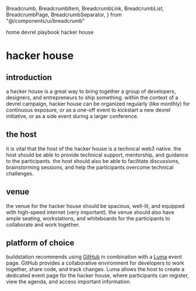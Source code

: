   Breadcrumb,
  BreadcrumbItem,
  BreadcrumbLink,
  BreadcrumbList,
  BreadcrumbPage,
  BreadcrumbSeparator,
} from "@/components/ui/breadcrumb"

<Breadcrumb className="mb-8">
  <BreadcrumbList>
    <BreadcrumbItem>
      <BreadcrumbLink href="/">home</BreadcrumbLink>
    </BreadcrumbItem>
    <BreadcrumbSeparator />
    <BreadcrumbItem>
      <BreadcrumbLink href="/devrel-playbook">devrel playbook</BreadcrumbLink>
    </BreadcrumbItem>
    <BreadcrumbSeparator />
    <BreadcrumbItem>
      <BreadcrumbPage>hacker house</BreadcrumbPage>
    </BreadcrumbItem>
  </BreadcrumbList>
</Breadcrumb>

# hacker house

## introduction
a hacker house is a great way to bring together a group of developers, designers, and entrepreneurs to ship something. within the context of a devrel campaign, hacker house can be organized regularly (like monthly) for continuous exposure, or as a one-off event to kickstart a new devrel initiative, or as a side event during a larger conference.

## the host
it is vital that the host of the hacker house is a technical web3 native. the host should be able to provide technical support, mentorship, and guidance to the participants. the host should also be able to facilitate discussions, brainstorming sessions, and help the participants overcome technical challenges.

## venue
the venue for the hacker house should be spacious, well-lit, and equipped with high-speed internet (very important). the venue should also have ample seating, workstations, and whiteboards for the participants to collaborate and work together.

## platform of choice
buildstation recommends using [GitHub](https://github.com) in combination with a [Luma](https://lu.ma) event page. GitHub provides a collaborative environment for developers to work together, share code, and track changes. Luma allows the host to create a dedicated event page for the hacker house, where participants can register, view the agenda, and access important information. 